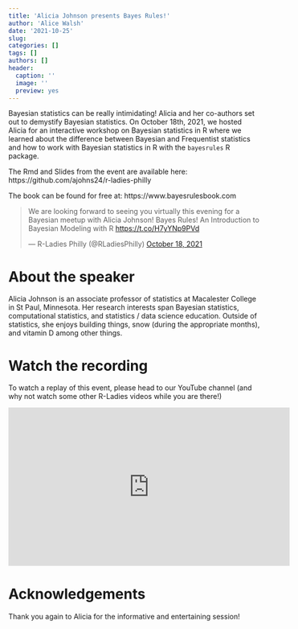 ```yaml
---
title: 'Alicia Johnson presents Bayes Rules!'
author: 'Alice Walsh'
date: '2021-10-25'
slug: 
categories: []
tags: []
authors: []
header:
  caption: ''
  image: ''
  preview: yes
---
```


Bayesian statistics can be really intimidating! Alicia and her co-authors set out to demystify Bayesian statistics. On October 18th, 2021, we hosted Alicia for an interactive workshop on Bayesian statistics in R where we learned about the difference between Bayesian and Frequentist statistics and how to work with Bayesian statistics in R with the `bayesrules` R package.

The Rmd and Slides from the event are available here: https://github.com/ajohns24/r-ladies-philly

The book can be found for free at: https://www.bayesrulesbook.com 

<blockquote class="twitter-tweet"><p lang="en" dir="ltr">We are looking forward to seeing you virtually this evening for a Bayesian meetup with Alicia Johnson! Bayes Rules! An Introduction to Bayesian Modeling with R <a href="https://t.co/H7yYNp9PVd">https://t.co/H7yYNp9PVd</a></p>&mdash; R-Ladies Philly (@RLadiesPhilly) <a href="https://twitter.com/RLadiesPhilly/status/1450077570813333506?ref_src=twsrc%5Etfw">October 18, 2021</a></blockquote> <script async src="https://platform.twitter.com/widgets.js" charset="utf-8"></script>

# About the speaker

Alicia Johnson is an associate professor of statistics at Macalester College in St Paul, Minnesota. Her research interests span Bayesian statistics, computational statistics, and statistics / data science education. Outside of statistics, she enjoys building things, snow (during the appropriate months), and vitamin D among other things.

# Watch the recording

To watch a replay of this event, please head to our YouTube channel (and why not watch some other R-Ladies videos while you are there!)

<iframe width="560" height="315" src="https://www.youtube.com/embed/MgB1ihuEDN4" title="YouTube video player" frameborder="0" allow="accelerometer; autoplay; clipboard-write; encrypted-media; gyroscope; picture-in-picture" allowfullscreen></iframe>

# Acknowledgements

Thank you again to Alicia for the informative and entertaining session!
